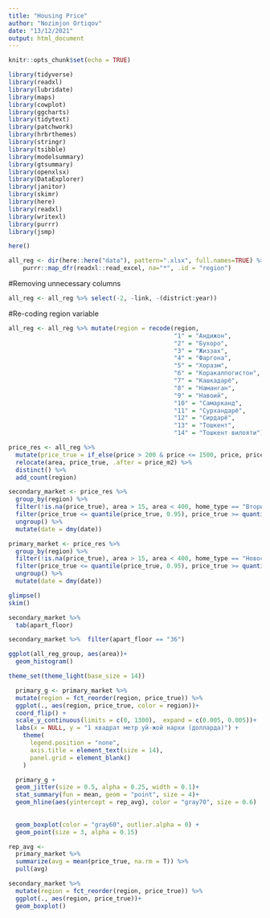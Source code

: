 ```yaml
---
title: "Housing Price"
author: "Nozimjon Ortiqov"
date: "13/12/2021"
output: html_document
---
```


```r
knitr::opts_chunk$set(echo = TRUE)
```

```r
library(tidyverse)
library(readxl)
library(lubridate)
library(maps)
library(cowplot)
library(ggcharts)
library(tidytext)
library(patchwork)
library(hrbrthemes)
library(stringr)
library(tsibble)
library(modelsummary)
library(gtsummary)
library(openxlsx)
library(DataExplorer)
library(janitor)
library(skimr)
library(here)
library(readxl)
library(writexl)
library(purrr)
library(jsmp)
```


```r
here()
```

```r
all_reg <- dir(here::here("data"), pattern=".xlsx", full.names=TRUE) %>%
    purrr::map_dfr(readxl::read_excel, na="*", .id = "region")
```

#Removing unnecessary columns 
 
```r

all_reg <- all_reg %>% select(-2, -link, -(district:year))
```

#Re-coding region variable

```r
all_reg <- all_reg %>% mutate(region = recode(region,
                                              "1" = "Андижон",
                                              "2" = "Бухоро",
                                              "3" = "Жиззах",
                                              "4" = "Фаргона",
                                              "5" = "Хоразм",
                                              "6" = "Коракалпогистон",
                                              "7" = "Кашкадарё",
                                              "8" = "Наманган",
                                              "9" = "Навоий",
                                              "10" = "Самарканд",
                                              "11" = "Сурхандарё",
                                              "12" = "Сирдарё",
                                              "13" = "Тошкент",
                                              "14" = "Тошкент вилояти"))
```


```r
price_res <- all_reg %>% 
  mutate(price_true = if_else(price > 200 & price <= 1500, price, price_m2)) %>% 
  relocate(area, price_true, .after = price_m2) %>% 
  distinct() %>% 
  add_count(region)
```

```r
secondary_market <- price_res %>% 
  group_by(region) %>% 
  filter(!is.na(price_true), area > 15, area < 400, home_type == "Вторичный рынок" ) %>% 
  filter(price_true <= quantile(price_true, 0.95), price_true >= quantile(price_true, 0.05)) %>%
  ungroup() %>% 
  mutate(date = dmy(date)) 
```

```r
primary_market <- price_res %>% 
  group_by(region) %>% 
  filter(!is.na(price_true), area > 15, area < 400, home_type == "Новостройки" ) %>% 
  filter(price_true <= quantile(price_true, 0.95), price_true >= quantile(price_true, 0.05)) %>%
  ungroup() %>% 
  mutate(date = dmy(date))
```


```r
glimpse()
skim()
```

```r
secondary_market %>% 
  tab(apart_floor)
```


```r
secondary_market %>%  filter(apart_floor == "36")

```

```r
ggplot(all_reg_group, aes(area))+
  geom_histogram()
```

```r
theme_set(theme_light(base_size = 14))  

  primary_g <- primary_market %>%  
  mutate(region = fct_reorder(region, price_true)) %>% 
  ggplot(., aes(region, price_true, color = region))+
  coord_flip() +
  scale_y_continuous(limits = c(0, 1300),  expand = c(0.005, 0.005))+
  labs(x = NULL, y = "1 квадрат метр уй-жой нархи (долларда)") +
    theme(
      legend.position = "none",
      axis.title = element_text(size = 14),
      panel.grid = element_blank()
    )
```


```r
  primary_g + 
  geom_jitter(size = 0.5, alpha = 0.25, width = 0.1)+
  stat_summary(fun = mean, geom = "point", size = 4)+
  geom_hline(aes(yintercept = rep_avg), color = "gray70", size = 0.6) 
  
  
  geom_boxplot(color = "gray60", outlier.alpha = 0) +
  geom_point(size = 3, alpha = 0.15)

```

```r
rep_avg <-
  primary_market %>%
  summarize(avg = mean(price_true, na.rm = T)) %>%
  pull(avg)
```


```r
secondary_market %>%  
  mutate(region = fct_reorder(region, price_true)) %>% 
  ggplot(., aes(region, price_true))+
  geom_boxplot()
```

